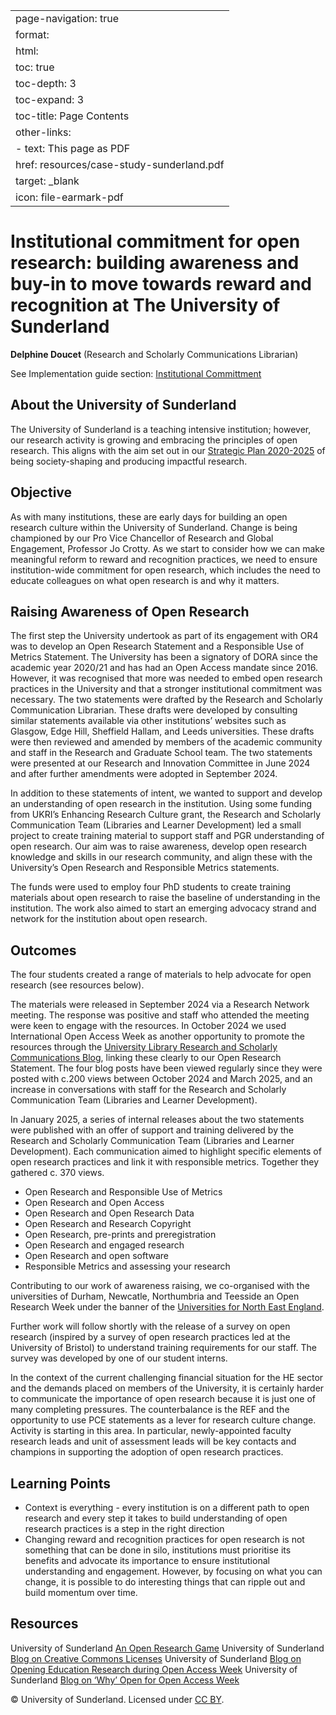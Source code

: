 
---
page-navigation: true
format:
  html:
    toc: true
    toc-depth: 3
    toc-expand: 3
    toc-title: Page Contents
    other-links:
      - text: This page as PDF
        href: resources/case-study-sunderland.pdf
        target: _blank
        icon: file-earmark-pdf
---

# Institutional commitment for open research: building awareness and buy-in to move towards reward and recognition at The University of Sunderland

```{=html}
<a href="resources/case-study-sunderland.pdf"
   class="pdf-download" target="_blank"></a>
```
**Delphine Doucet** (Research and Scholarly Communications Librarian)

See Implementation guide section: [Institutional Committment](https://recognition.ukrn-openresearch.ac.uk/guide-01-commitment.html)

## About the University of Sunderland

The University of Sunderland is a teaching intensive institution; however, our research activity is growing and embracing the principles of open research.  This aligns with the aim set out in our [Strategic Plan 2020-2025](https://www.sunderland.ac.uk/about/about-the-university/how-university-managed/strategic-plan-supporting-statements/strategic-plan/) of being society-shaping and producing impactful research. 

## Objective

As with many institutions, these are early days for building an open research culture within the University of Sunderland. Change is being championed by our Pro Vice Chancellor of Research and Global Engagement, Professor Jo Crotty. As we start to consider how we can make meaningful reform to reward and recognition practices, we need to ensure institution-wide commitment for open research, which includes the need to educate colleagues on what open research is and why it matters.

## Raising Awareness of Open Research

The first step the University undertook as part of its engagement with OR4 was to develop an Open Research Statement and a Responsible Use of Metrics Statement. The University has been a signatory of DORA since the academic year 2020/21 and has had an Open Access mandate since 2016. However, it was recognised that more was needed to embed open research practices in the University and that a stronger institutional commitment was necessary. The two statements were drafted by the Research and Scholarly Communication Librarian. These drafts were developed by consulting similar statements available via other institutions’ websites such as Glasgow, Edge Hill, Sheffield Hallam, and Leeds universities. These drafts were then reviewed and amended by members of the academic community and staff in the Research and Graduate School team. The two statements were presented at our Research and Innovation Committee in June 2024 and after further amendments were adopted in September 2024.  

In addition to these statements of intent, we wanted to support and develop an understanding of open research in the institution. Using some funding from UKRI’s Enhancing Research Culture grant, the Research and Scholarly Communication Team (Libraries and Learner Development) led a small project to create training material to support staff and PGR understanding of open research. Our aim was to raise awareness, develop open research knowledge and skills in our research community, and align these with the University’s Open Research and Responsible Metrics statements. 

The funds were used to employ four PhD students to create training materials about open research to raise the baseline of understanding in the institution. The work also aimed to start an emerging advocacy strand and network for the institution about open research. 

## Outcomes

The four students created a range of materials to help advocate for open research (see resources below).

The materials were released in September 2024 via a Research Network meeting. The response was positive and staff who attended the meeting were keen to engage with the resources. In October 2024 we used International Open Access Week as another opportunity to promote the resources through the [University Library Research and Scholarly Communications Blog](https://libraryguides.sunderland.ac.uk/blogs/research-scholarly-communications/Blog), linking these clearly to our Open Research Statement. The four blog posts have been viewed regularly since they were posted with c.200 views between October 2024 and March 2025, and an increase in conversations with staff for the Research and Scholarly Communication Team (Libraries and Learner Development). 

In January 2025, a series of internal releases about the two statements were published with an offer of support and training  delivered by the Research and Scholarly Communication Team (Libraries and Learner Development). Each communication aimed to highlight specific elements of open research practices and link it with responsible metrics. Together they gathered c. 370 views. 

- Open Research and Responsible Use of Metrics 
- Open Research and Open Access 
- Open Research and Open Research Data 
- Open Research and Research Copyright 
- Open Research, pre-prints and preregistration 
- Open Research and engaged research 
- Open Research and open software 
- Responsible Metrics and assessing your research 

Contributing to our work of awareness raising, we co-organised  with the universities of Durham, Newcatle, Northumbria and Teesside an Open Research Week under the banner of the [Universities for North East England](https://blogs.ncl.ac.uk/opening-research/2025/02/universities-for-north-east-england-open-research-week-24-to-28-march-2025/). 

Further work will follow shortly with the release of a survey on open research (inspired by a survey of open research practices led at the University of Bristol) to understand training requirements for our staff. The survey was developed by one of our student interns. 

In the context of the current challenging financial situation for the HE sector and the demands placed on members of the University, it is certainly harder to communicate the importance of open research because it is just one of many completing pressures. The counterbalance is the REF and the opportunity to use PCE statements as a lever for research culture change. Activity is starting in this area. In particular, newly-appointed faculty research leads and unit of assessment leads will be key contacts and champions in supporting the adoption of open research practices. 

## Learning Points

- Context is everything - every institution is on a different path to open research and every step it takes to build understanding of open research practices is a step in the right direction
- Changing reward and recognition practices for open research is not something that can be done in silo, institutions must prioritise its benefits and advocate its importance to ensure institutional understanding and engagement.  However, by focusing on what you can change, it is possible to do interesting things that can ripple out and build momentum over time.

## Resources

University of Sunderland [An Open Research Game](https://libraryguides.sunderland.ac.uk/blogs/research-scholarly-communications/Blog/an-open-research-game)
University of Sunderland [Blog on Creative Commons Licenses](https://libraryguides.sunderland.ac.uk/blogs/research-scholarly-communications/Blog/cretive-common-licen) 
University of Sunderland [Blog on Opening Education Research during Open Access Week](https://libraryguides.sunderland.ac.uk/blogs/research-scholarly-communications/Blog/opening-education-research-oaweek)
University of Sunderland [Blog on 'Why' Open for Open Access Week](https://libraryguides.sunderland.ac.uk/blogs/research-scholarly-communications/Blog/why-open-research-oa-week)


© University of Sunderland. Licensed under [CC BY](https://creativecommons.org/licenses/by/4.0/deed.en).

